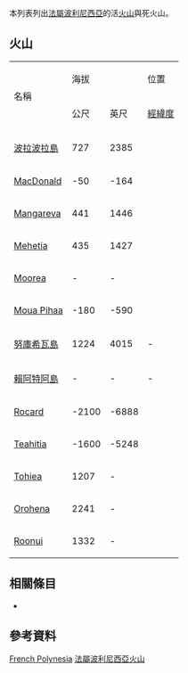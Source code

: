  
<!--This list is split from its main article where many elevations are incorrect-->
{{GeoGroupTemplate}}
{{seealso|火山列表}}
本列表列出[[法屬波利尼西亞|法屬波利尼西亞]]的活[[火山|火山]]與死火山。

== 火山 ==
{| border="1" cellpadding="1" cellspacing="0" 
|- align="center" bgcolor="cccccc"
| rowspan="2"|名稱 ||colspan ="2"| 海拔 || 位置  ||rowspan="2"| 最近爆發
|- align="center" bgcolor="cccccc"
| 公尺||英尺||[[經緯度|經緯度]]
|- align="right"
| align="left"| [[波拉波拉島|波拉波拉島]] || 727 || 2385 || {{coord|16|26|40|S|151|45|5|W|type:mountain}} ||絕種
|- align="right"
| align="left"| [[MacDonald_(Volcano)|MacDonald]] || -50 || -164 || {{coord|28.98|S|140.25|W|type:mountain}} ||活躍
|- align="right"
| align="left"| [[Mangareva|Mangareva]] || 441 || 1446 || {{coord|23|06|34|S|134|57|57|W|type:mountain}} ||絕種
|- align="right"
| align="left"| [[Mehetia|Mehetia]] || 435 || 1427 || {{coord|17.87|S|148.07|W|type:mountain}} ||活躍
|- align="right"
| align="left"| [[Moorea|Moorea]] || -|| -|| ||絕種
|- align="right"
| align="left"| [[Moua_Pihaa|Moua Pihaa]] || -180 || -590 || {{coord|18.32|S|148.67|W|type:mountain}} ||活躍
|- align="right"
| align="left"| [[努庫希瓦島|努庫希瓦島]] || 1224 || 4015 ||-||絕種
|- align="right"
| align="left"| [[賴阿特阿島|賴阿特阿島]] || -|| -|| -||絕種
|- align="right"
| align="left"| [[Rocard|Rocard]] || -2100 || -6888 || {{coord|17.642|S|148.60|W|type:mountain}} ||活躍
|- align="right"
| align="left"| [[Teahitia|Teahitia]] || -1600 || -5248 || {{coord|17.57|S|148.85|W|type:mountain}} ||1985
|- align="right"
| align="left"| [[Tohiea|Tohiea]] || 1207 || - || ||絕種
|- align="right"
| align="left"| [[Orohena|Orohena]] || 2241 || - || ||絕種
|- align="right"
| align="left"| [[Roonui|Roonui]] || 1332 || - || ||絕種
|}

== 相關條目 ==
* {{tsl|en|List of mountains in French Polynesia|法屬波利尼西亞山峰列表}}

== 參考資料 ==
{{Reflist}}
{{Global Volcanism Program}}

[[Category:火山列表|French Polynesia]]
[[Category:法屬波利尼西亞火山|]]